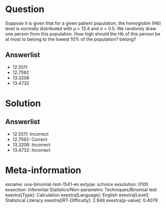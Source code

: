 Question
========

Suppose it is given that for a given patient population, the hemoglobin (Hb) level is normally distributed with μ = 13.4 and σ = 0.5. We randomly draw one person from this population. How high should the Hb of this person be at most to belong to the lowest 10% of the population? belong?

Answerlist
----------

* 12.5511
* 12.7592
* 13.3206
* 13.4732

Solution
========

Answerlist
----------

* 12.5511: Incorrect
* 12.7592: Correct
* 13.3206: Incorrect
* 13.4732: Incorrect

Meta-information
================
exname: uva-binomial-test-1541-en
extype: schoice
exsolution: 0100
exsection: Inferential Statistics/Non-parametric Techniques/Binomial test
exextra[Type]: Calculation
exextra[Language]: English
exextra[Level]: Statistical Literacy
exextra[IRT-Difficulty]: 2.948
exextra[p-value]: 0.4079
